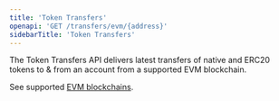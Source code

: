 ```yaml
---
title: 'Token Transfers'
openapi: 'GET /transfers/evm/{address}'
sidebarTitle: 'Token Transfers'
---
```


The Token Transfers API delivers latest transfers of native and ERC20 tokens to & from an account from a supported EVM blockchain.

See supported [EVM blockchains](https://pinax.network/en/chain).